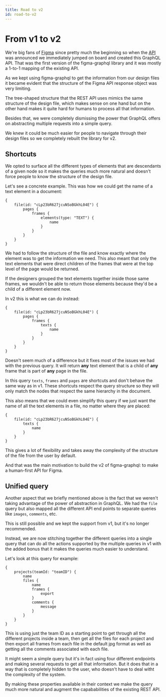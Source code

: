 ```yaml
---
title: Road to v2
id: road-to-v2
---
```


# From v1 to v2

We're big fans of [Figma](https://www.figma.com) since pretty much the beginning so when the [API](https://www.figma.com/developers) was announced we immediately jumped on board and created this GraphQL API. That was the first version of the figma-graphql library and it was mostly a 1-to-1 mapping of the existing API.

As we kept using figma-graphql to get the information from our design files it became evident that the structure of the Figma API response object was very limiting.

The tree-shaped structure that the REST API uses mimics the same structure of the design file, which makes sense on one hand but on the other hand makes it quite hard for humans to process all that information.

Besides that, we were completely dismissing the power that GraphQL offers on abstracting multiple requests into a simple query.

We knew it could be much easier for people to navigate through their design files so we completely rebuilt the library for v2.

## Shortcuts

We opted to surface all the different types of elements that are descendants of a given node so it makes the queries much more natural and doesn't force people to know the structure of the design file.

Let's see a concrete example. This was how we could get the name of a text element in a document:

```gql
{
    file(id: "cLp23bR627jcuNSoBGkhL04E") {
        pages {
            frames {
                elements(type: "TEXT") {
                    name
                }
            }
        }
    }
}
```

We had to follow the structure of the file and know exactly where the element was to get the information we need. This also meant that only the text elements that were direct children of the frames that were at the top level of the page would be returned.

If the designers grouped the text elements together inside those same frames, we wouldn't be able to return those elements because they'd be a child of a different element now.

In v2 this is what we can do instead:

```gql
{
    file(id: "cLp23bR627jcuNSoBGkhL04E") {
        pages {
            frames {
                texts {
                    name
                }
            }
        }
    }
}
```

Doesn't seem much of a difference but it fixes most of the issues we had with the previous query. It will return **any** text element that is a child of **any** frame that is part of **any** page in the file.

In this query `texts`, `frames` and `pages` are shortcuts and don't behave the same way as in v1. These shortcuts respect the query structure so they will only match the nodes that respect the same hierarchy in the document.

This also means that we could even simplify this query if we just want the name of all the text elements in a file, no matter where they are placed:

```gql
{
    file(id: "cLp23bR627jcuNSoBGkhL04E") {
        texts {
            name
        }
    }
}
```

This gives a lot of flexibility and takes away the complexity of the structure of the file from the user by default.

And that was the main motivation to build the v2 of figma-graphql: to make a human-first API for Figma.

## Unified query

Another aspect that we briefly mentioned above is the fact that we weren't taking advantage of the power of abstraction in GraphQL. We had the `file` query but also mapped all the different API end points to separate queries like `images`, `comments`, etc.

This is still possible and we kept the support from v1, but it's no longer recommended.

Instead, we are now stitching together the different queries into a single query that can do all the actions supported by the multiple queries in v1 with the added bonus that it makes the queries much easier to understand.

Let's look at this query for example:

```gql
{
    projects(teamId: "teamID") {
        name
        files {
            name
            frames {
                export
            }
            comments {
                message
            }
        }
    }
}
```

This is using just the team ID as a starting point to get through all the different projects inside a team, then get all the files for each project and then export all frames from each file in the default jpg format as well as getting all the comments associated with each file.

It might seem a simple query but it's in fact using four different endpoints and making several requests to get all that information. But it does that in a way that is completely hidden to the user, who doesn't have to deal witht the complexity of the system.

By making these properties available in their context we make the query much more natural and augment the capababilities of the existing REST API.
